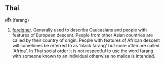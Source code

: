 ==Thai==
'''ฝรั่ง''' (farang)

# [[foreigner]]. Generally used to describe Caucasians and people with features of European descent. People from other Asian countries are called by their country of origin. People with features of African descent will sometimes be referred to as 'black farang' but more often are called 'Africa'. In Thai social order it is not respectful to use the word farang with someone known to an individual otherwise no malice is intended.